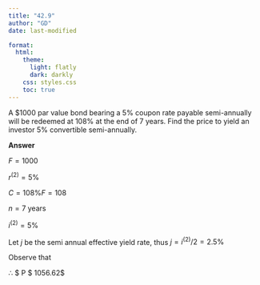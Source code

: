 ```yaml
---
title: "42.9"
author: "GD"
date: last-modified

format:
  html:
    theme:
      light: flatly
      dark: darkly
    css: styles.css
    toc: true
---
```


A $\$1000$ par value bond bearing a $5\%$ coupon rate payable semi-annually will be redeemed at 108% at the end of 7 years. Find the price to yield an investor $5\%$ convertible semi-annually.

**Answer**

$F = 1000$

$r^{(2)}= 5\%$

$C = 108\% F = 108$

$n = 7$ years

$i^{(2)} = 5\%$


Let $j$ be the semi annual effective yield rate, thus $j = i^{(2)}/2 = 2.5\%$

Observe that

\begin{align*}
P &= F\cdot \frac{r^{(2)}}{2} \cdot a_{\enclose{actuarial}{2n}j} + C \cdot v_i^n\\
&= 1000 \cdot 2.5\% \cdot \left(\frac{1-(1+2.5\%)^{-14}}{2.5\%}\right) + 1080 \cdot (1+2.5\%)^{-14}\\
&= 1056.62
\end{align*}

$\therefore$ $ P \approx \$ 1056.62$
